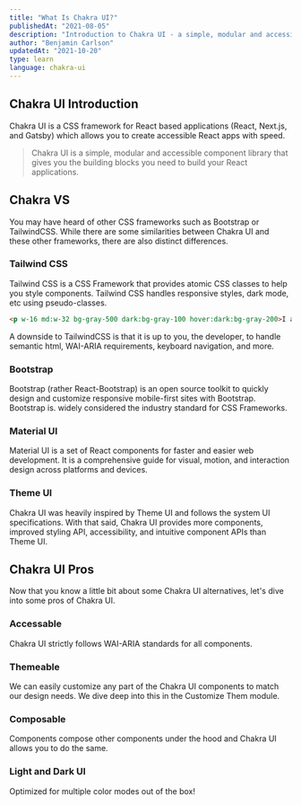 ```yaml
---
title: "What Is Chakra UI?"
publishedAt: "2021-08-05"
description: "Introduction to Chakra UI - a simple, modular and accessible component library for React based apps."
author: "Benjamin Carlson"
updatedAt: "2021-10-20"
type: learn
language: chakra-ui
---
```


## Chakra UI Introduction

Chakra UI is a CSS framework for React based applications (React, Next.js, and Gatsby) which allows you to create accessible React apps with speed.

> Chakra UI is a simple, modular and accessible component library that gives you the building blocks you need to build your React applications.

## Chakra VS

You may have heard of other CSS frameworks such as Bootstrap or TailwindCSS. While there are some similarities between Chakra UI and these other frameworks, there are also distinct differences.

### Tailwind CSS

Tailwind CSS is a CSS Framework that provides atomic CSS classes to help you style components. Tailwind CSS handles responsive styles, dark mode, etc using pseudo-classes.

```html
<p w-16 md:w-32 bg-gray-500 dark:bg-gray-100 hover:dark:bg-gray-200>I am text</p>
```

A downside to TailwindCSS is that it is up to you, the developer, to handle semantic html, WAI-ARIA requirements, keyboard navigation, and more.

### Bootstrap

Bootstrap (rather React-Bootstrap) is an open source toolkit to quickly design and customize responsive mobile-first sites with Bootstrap. Bootstrap is. widely considered the industry standard for CSS Frameworks.

### Material UI

Material UI is a set of React components for faster and easier web development. It is a comprehensive guide for visual, motion, and interaction design across platforms and devices.

### Theme UI

Chakra UI was heavily inspired by Theme UI and follows the system UI specifications. With that said, Chakra UI provides more components, improved styling API, accessibility, and intuitive component APIs than Theme UI.

## Chakra UI Pros

Now that you know a little bit about some Chakra UI alternatives, let's dive into some pros of Chakra UI.

### Accessable

Chakra UI strictly follows WAI-ARIA standards for all components.

### Themeable

We can easily customize any part of the Chakra UI components to match our design needs. We dive deep into this in the Customize Them module.

### Composable

Components compose other components under the hood and Chakra UI allows you to do the same.

### Light and Dark UI

Optimized for multiple color modes out of the box!